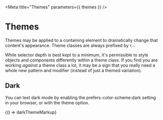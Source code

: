 
<Meta title="Themes" parameters={{ themes }} />

# Themes

Themes may be applied to a containing element to dramatically change that content's appearance. Theme classes are always prefixed by `t-`.

While selector depth is best kept to a minimum, it's permissible to style objects and components differently within a theme class. If you find you are working _against_ a theme class a lot, it may be a sign that you really need a whole new pattern and modifier (instead of just a themed variation).

## Dark

You can test dark mode by enabling the prefers-color-scheme:dark setting in your browser, or with the theme option.

<Canvas>
  <Story name="Dark">{() => darkThemeMarkup}</Story>
</Canvas>
